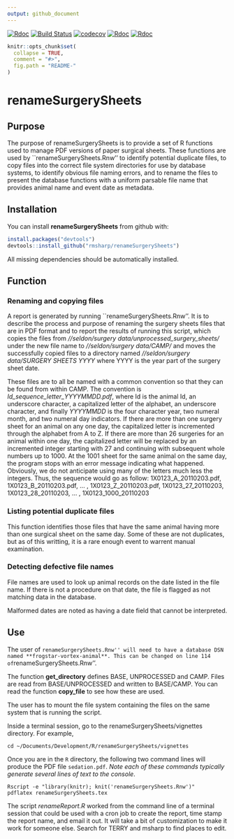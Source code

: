 ```yaml
---
output: github_document
---
```

[![Rdoc](http://www.rdocumentation.org/badges/version/roxygen2)](http://www.rdocumentation.org/packages/roxygen2)
[![Build Status](https://travis-ci.org/rmsharp/renameSurgerySheets.svg?branch=master)](https://travis-ci.org/rmsharp/renameSurgerySheets)
[![codecov](https://codecov.io/gh/rmsharp/renameSurgerySheetsr/branch/master/graph/badge.svg)](https://codecov.io/gh/rmsharp/renameSurgerySheets)
[![Rdoc](http://www.rdocumentation.org/badges/version/RDocumentation)](http://www.rdocumentation.org/packages/RDocumentation)
[![Rdoc](http://www.rdocumentation.org/badges/version/renameSurgerySheets)](http://www.rdocumentation.org/packages/gh/rmsharp/renameSurgerySheets)
<!-- README.md is generated from README.Rmd. Please edit that file -->

```r
knitr::opts_chunk$set(
  collapse = TRUE,
  comment = "#>",
  fig.path = "README-"
)
```

# renameSurgerySheets
## Purpose
The purpose of renameSurgerySheets is to provide a set of R functions used to manage PDF versions of paper surgical sheets. These functions are used by ``renameSurgerySheets.Rnw''  to identify potential duplicate files, to copy files into the correct file system directories for use by database systems, to identify obvious file naming errors, and to rename the files to present the database functions with a uniform parsable file name that provides animal name and event date as metadata.

## Installation
You can install **renameSurgerySheets** from github with:

```r
install.packages("devtools")
devtools::install_github("rmsharp/renameSurgerySheets")

```

All missing dependencies should be automatically installed.

## Function
### Renaming and copying files
A report is generated by running ``renameSurgerySheets.Rnw''. It is to describe the process and purpose of renaming the
surgery sheets files that are in PDF format and to report the results of
running this script, which copies the files from
_//seldon/surgery data/unprocessed_surgery_sheets/_ under the new
file name to
_//seldon/surgery data/CAMP/_ and moves the successfully copied files to a
directory named _//seldon/surgery data/SURGERY SHEETS YYYY_
where YYYY is
the year part of the surgery sheet date.

These files are to all be named
with a common convention so that they can be found from within CAMP. The
convention is _Id_sequence_letter_YYYYMMDD.pdf_, where Id is the animal Id,
an underscore character,  a capitalized letter
of the alphabet, an underscore character, and finally
_YYYYMMDD_ is the four character year, two numeral month, and two numeral day
indicators.
If there are more than one surgery sheet for an animal
on any one day, the capitalized letter is incremented through the alphabet
from A to Z. If there are more than 26 surgeries for an animal within
one day, the capitalized letter will be replaced by an incremented integer
starting with 27 and continuing with subsequent whole numbers up to 1000.
At the 1001 sheet for the same animal on the same day, the program stops
with an error message indicating what happened. Obviously, we do not
anticipate using many of the letters much less the integers. Thus, the
sequence would go as follow:
1X0123_A_20110203.pdf, 1X0123_B_20110203.pdf, ... , 1X0123_Z_20110203.pdf,
1X0123_27_20110203, 1X0123_28_20110203, ... , 1X0123_1000_20110203

### Listing potential duplicate files
This function identifies those files that have the same animal having more than one surgical sheet on the same day. Some of these are not duplicates, but as of this writting, it is a rare enough event to warrent manual examination.

### Detecting defective file names
File names are used to look up animal records on the date listed in the file name. If there is not a procedure on that date, the file is flagged as not matching data in the database.

Malformed dates are noted as having a date field that cannot be interpreted.

## Use
The user of ``renameSurgerySheets.Rnw'' will need to have a database DSN named **frogstar-vortex-animal**. This can be changed on line 114 of ``renameSurgerySheets.Rnw''.

The function **get_directory** defines BASE, UNPROCESSED and CAMP. Files are read from BASE/UNPROCESSED and written to BASE/CAMP. You can read the function **copy_file** to see how these are used.

The user has to mount the file system containing the files on the same system that is running the script. 


Inside a terminal session, go to the renameSurgerySheets/vignettes directory. For example,
```
cd ~/Documents/Development/R/renameSurgerySheets/vignettes
```
Once you are in the `R` directory, the following two command lines will produce the PDF file `sedation.pdf`. _Note each of these commands typically generate several lines of text to the console_.
```
Rscript -e "library(knitr); knit('renameSurgerySheets.Rnw')"
pdflatex renameSurgerySheets.tex
```

The script _renameReport.R_ worked from the command line of a terminal session that could be used with a cron job to create the report, time stamp the report name, and email it out. It will take a bit of customization to make it work for someone else. Search for TERRY and msharp to find places to edit.


